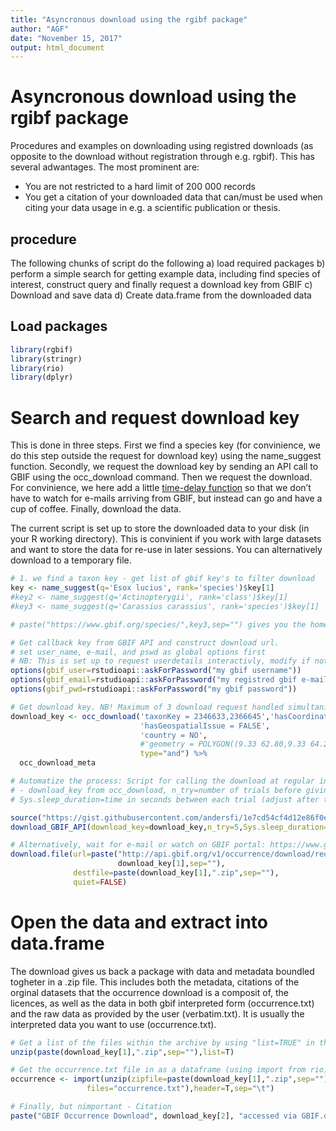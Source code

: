 ```yaml
---
title: "Asyncronous download using the rgibf package"
author: "AGF"
date: "November 15, 2017"
output: html_document
---
```


# Asyncronous download using the rgibf package
Procedures and examples on downloading using registred downloads (as opposite to the download without registration through e.g. rgbif). This has several adwantages. The most prominent are: 

* You are not restricted to a hard limit of 200 000 records
* You get a citation of your downloaded data that can/must be used when citing your data usage in e.g. a scientific publication or thesis. 

## procedure
The following chunks of script do the following
a) load required packages
b) perform a simple search for getting example data, including find species of interest, construct query and finally request a download key from GBIF
c) Download and save data
d) Create data.frame from the downloaded data


## Load packages

```r
library(rgbif)
library(stringr)
library(rio)
library(dplyr)

```


# Search and request download key
This is done in three steps. First we find a species key (for convinience, we do this step outside the request for download key) using the name_suggest function. Secondly, we request the download key by sending an API call to GBIF using the occ_download command. Then we request the download. For convinience, we here add a little [time-delay function](https://gist.githubusercontent.com/andersfi/1e7cd54cf4d12e86f0ecc66effd86129/raw/0d40d1971427aecd0c469c062c0693320392435b/download_from_GBIF_key) so that we don't have to watch for e-mails arriving from GBIF, but instead can go and have a cup of coffee. Finally, download the data. 

The current script is set up to store the downloaded data to your disk (in your R working directory). This is convinient if you work with large datasets and want to store the data for re-use in later sessions. You can alternatively download to a temporary file. 

```r

# 1. we find a taxon key - get list of gbif key's to filter download
key <- name_suggest(q='Esox lucius', rank='species')$key[1] 
#key2 <- name_suggest(q='Actinopterygii', rank='class')$key[1] 
#key3 <- name_suggest(q='Carassius carassius', rank='species')$key[1]

# paste("https://www.gbif.org/species/",key3,sep="") gives you the homepage of the species

# Get callback key from GBIF API and construct download url. 
# set user_name, e-mail, and pswd as global options first
# NB: This is set up to request userdetails interactivly, modify if not running through rstudio
options(gbif_user=rstudioapi::askForPassword("my gbif username"))
options(gbif_email=rstudioapi::askForPassword("my registred gbif e-mail"))
options(gbif_pwd=rstudioapi::askForPassword("my gbif password"))

# Get download key. NB! Maximum of 3 download request handled simultaniusly
download_key <- occ_download('taxonKey = 2346633,2366645','hasCoordinate = TRUE',
                             'hasGeospatialIssue = FALSE',
                             'country = NO',
                             #'geometry = POLYGON((9.33 62.80,9.33 64.20,12.13,64.20,12.13,62.80,9.33 62.80))',
                             type="and") %>% 
  occ_download_meta

# Automatize the process: Script for calling the download at regular interval
# - download_key from occ_download, n_try=number of trials before giving up, 
# Sys.sleep_duration=time in seconds between each trial (adjust after the expected size of the download). This function will download the data as a .zip file to the working directory of R. 

source("https://gist.githubusercontent.com/andersfi/1e7cd54cf4d12e86f0ecc66effd86129/raw/0d40d1971427aecd0c469c062c0693320392435b/download_from_GBIF_key")
download_GBIF_API(download_key=download_key,n_try=5,Sys.sleep_duration=15)

# Alternatively, wait for e-mail or watch on GBIF portal: https://www.gbif.org/user/download # The download key will be shown as lasts part of the url e.g. https://www.gbif.org/occurrence/download/0003580-171002173027117
download.file(url=paste("http://api.gbif.org/v1/occurrence/download/request/",
                        download_key[1],sep=""),
              destfile=paste(download_key[1],".zip",sep=""),
              quiet=FALSE)

```

# Open the data and extract into data.frame 
The download gives us back a package with data and metadata boundled togheter in a .zip file. This includes both the metadata, citations of the orginal datasets that the occurrence download is a composit of, the licences, as well as the data in both gbif interpreted form (occurrence.txt) and the raw data as provided by the user (verbatim.txt). It is usually the interpreted data you want to use (occurrence.txt). 

```r
# Get a list of the files within the archive by using "list=TRUE" in the unzip function.
unzip(paste(download_key[1],".zip",sep=""),list=T)

# Get the occurrence.txt file in as a dataframe (using import from rio)
occurrence <- import(unzip(zipfile=paste(download_key[1],".zip",sep=""),
                 files="occurrence.txt"),header=T,sep="\t")

# Finally, but nimportant - Citation 
paste("GBIF Occurrence Download", download_key[2], "accessed via GBIF.org on", Sys.Date())
```
